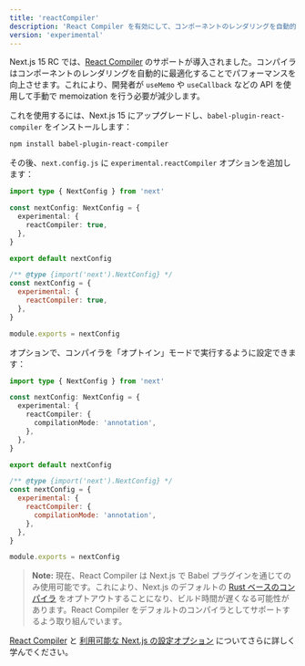 ```yaml
---
title: 'reactCompiler'
description: 'React Compiler を有効にして、コンポーネントのレンダリングを自動的に最適化します。'
version: 'experimental'
---
```


Next.js 15 RC では、[React Compiler](https://react.dev/learn/react-compiler) のサポートが導入されました。コンパイラはコンポーネントのレンダリングを自動的に最適化することでパフォーマンスを向上させます。これにより、開発者が `useMemo` や `useCallback` などの API を使用して手動で memoization を行う必要が減少します。

これを使用するには、Next.js 15 にアップグレードし、`babel-plugin-react-compiler` をインストールします：

```bash title="Terminal"
npm install babel-plugin-react-compiler
```

その後、`next.config.js` に `experimental.reactCompiler` オプションを追加します：

<Tabs>
<TabItem value="ts" label="TypeScript">

```ts title="next.config.ts" switcher
import type { NextConfig } from 'next'

const nextConfig: NextConfig = {
  experimental: {
    reactCompiler: true,
  },
}

export default nextConfig
```
</TabItem>
<TabItem value="js" label="JavaScript">

```js title="next.config.js" switcher
/** @type {import('next').NextConfig} */
const nextConfig = {
  experimental: {
    reactCompiler: true,
  },
}

module.exports = nextConfig
```
</TabItem>
</Tabs>


オプションで、コンパイラを「オプトイン」モードで実行するように設定できます：

<Tabs>
<TabItem value="ts" label="TypeScript">

```ts title="next.config.ts" switcher
import type { NextConfig } from 'next'

const nextConfig: NextConfig = {
  experimental: {
    reactCompiler: {
      compilationMode: 'annotation',
    },
  },
}

export default nextConfig
```
</TabItem>
<TabItem value="js" label="JavaScript">

```js title="next.config.js" switcher
/** @type {import('next').NextConfig} */
const nextConfig = {
  experimental: {
    reactCompiler: {
      compilationMode: 'annotation',
    },
  },
}

module.exports = nextConfig
```
</TabItem>
</Tabs>


> **Note:** 現在、React Compiler は Next.js で Babel プラグインを通じてのみ使用可能です。これにより、Next.js のデフォルトの [Rust ベースのコンパイラ](/docs/architecture/nextjs-compiler) をオプトアウトすることになり、ビルド時間が遅くなる可能性があります。React Compiler をデフォルトのコンパイラとしてサポートするよう取り組んでいます。

[React Compiler](https://react.dev/learn/react-compiler) と [利用可能な Next.js の設定オプション](https://react.dev/learn/react-compiler#usage-with-nextjs) についてさらに詳しく学んでください。